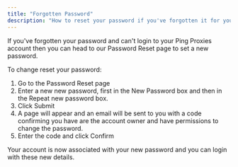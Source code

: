 ```yaml
---
title: "Forgotten Password"
description: "How to reset your password if you've forgotten it for your Ping Proxies account"
---
```


If you've forgotten your password and can't login to your Ping Proxies account then you can head to our Password Reset page to set a new password.

To change reset your password:

1. Go to the Password Reset page
2. Enter a new new password, first in the New Password box and then in the Repeat new password box.
3. Click Submit
4. A page will appear and an email will be sent to you with a code confirming you have are the account owner and have permissions to change the password.
5. Enter the code and click Confirm

Your account is now associated with your new password and you can login with these new details.